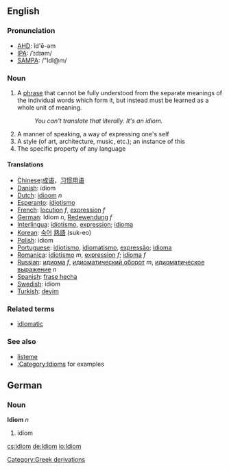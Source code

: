 {{wikipedia}}
==English==
===Pronunciation===
*[[w:AHD|AHD]]: ĭd'ē-əm
*[[w:IPA|IPA]]: /ˈɪdɪəm/
*[[w:SAMPA|SAMPA]]: /"IdI@m/

=== Noun ===
# A [[phrase]] that cannot be fully understood from the separate meanings of the individual words which form it, but instead must be learned as a whole unit of meaning.
#: ''You can't translate that literally.  It's an idiom.''
# A manner of speaking, a way of expressing one's self
# A style (of art, architecture, music, etc.); an instance of this
# The specific property of any language

==== Translations ====
*[[Chinese]]:[[成语]]，[[习惯用语]]
*[[Danish]]: idiom
*[[Dutch]]: [[idioom]] ''n''
*[[Esperanto]]: [[idiotismo]]
*[[French]]: [[locution]] ''f'', [[expression]] ''f''
*[[German]]: Idiom ''n'', [[Redewendung]] ''f''
*[[Interlingua]]: [[idiotismo]], [[expression]]; [[idioma]]
*[[Korean]]: [[숙어]] [[熟語]] (suk-eo)
*[[Polish]]: idiom
*[[Portuguese]]: [[idiotismo]], [[idiomatismo]], [[expressão]]; [[idioma]]
*[[Romanica]]: [[idiotismo]] ''m'', [[expression]] ''f''; [[idioma]] ''f''
*[[Russian]]: [[идиома]] ''f'', [[идиоматический оборот]] ''m'', [[идиоматическое выражение]] ''n''
*[[Spanish]]: [[frase hecha]] <!-- is frase hecha a frase hecha? :) -->
*[[Swedish]]: idiom
*[[Turkish]]: [[deyim]]

=== Related terms ===
*[[idiomatic]]

===See also===
*[[listeme]]
*[[:Category:Idioms]] for examples

==German==
===Noun===
'''Idiom''' ''n''

#idiom

[[Category:Greek derivations]]

[[cs:idiom]]
[[de:Idiom]]
[[io:Idiom]]